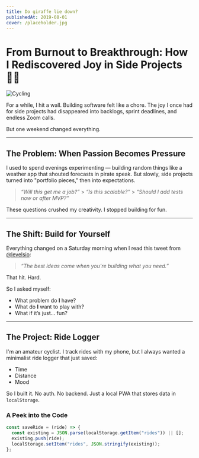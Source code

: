 ```yaml
---
title: Do giraffe lie down?
publishedAt: 2019-08-01
cover: /placeholder.jpg
---
```


# From Burnout to Breakthrough: How I Rediscovered Joy in Side Projects 🚴‍♂️

![Cycling](https://images.unsplash.com/photo-1508704019882-f9cf40e475b4?auto=format&fit=crop&w=1050&q=80)

For a while, I hit a wall. Building software felt like a chore. The joy I once had for side projects had disappeared into backlogs, sprint deadlines, and endless Zoom calls.

But one weekend changed everything.

---

## The Problem: When Passion Becomes Pressure

I used to spend evenings experimenting — building random things like a weather app that shouted forecasts in pirate speak. But slowly, side projects turned into "portfolio pieces," then into expectations.

> _“Will this get me a job?”_ > _“Is this scalable?”_ > _“Should I add tests now or after MVP?”_

These questions crushed my creativity. I stopped building for fun.

---

## The Shift: Build for Yourself

Everything changed on a Saturday morning when I read this tweet from [@levelsio](https://twitter.com/levelsio):

> _“The best ideas come when you're building what you need.”_

That hit. Hard.

So I asked myself:

- What problem do **I** have?
- What do **I** want to play with?
- What if it’s just… fun?

---

## The Project: Ride Logger

I'm an amateur cyclist. I track rides with my phone, but I always wanted a minimalist ride logger that just saved:

- Time
- Distance
- Mood

So I built it. No auth. No backend. Just a local PWA that stores data in `localStorage`.

### A Peek into the Code

```js
const saveRide = (ride) => {
  const existing = JSON.parse(localStorage.getItem("rides")) || [];
  existing.push(ride);
  localStorage.setItem("rides", JSON.stringify(existing));
};
```
